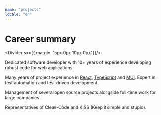 ```yaml
---
name: "projects"
locale: "en"
---
```



# Career summary

<Divider sx={{ margin: "5px 0px 10px 0px"}}/>

Dedicated software developer with 10+ years of experience developing robust code for web applications.

Many years of project experience in [React](https://react.dev/), [TypeScript](https://www.typescriptlang.org/) and [MUI](https://mui.com/). Expert in test automation and test-driven development.

Management of several <Link href="#openSource" underline="none">open source projects</Link> alongside full-time work for large companies.

Representatives of Clean-Code and KISS (Keep it simple and stupid).